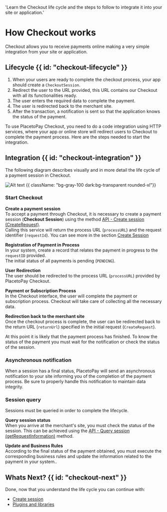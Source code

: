   'Learn the Checkout life cycle and the steps to follow to integrate it into your site or application.'

# How Checkout works

Checkout allows you to receive payments online making a very simple integration from your site or application.

## Lifecycle {{ id: "checkout-lifecycle" }}

1. When your users are ready to complete the checkout process, your app should create a `CheckoutSession`.
2. Redirect the user to the URL provided, this URL contains our Checkout with all its functionalities ready.
3. The user enters the required data to complete the payment.
4. The user is redirected back to the merchant site.
5. After the transaction, a notification is sent so that the application knows the status of the payment.

To use PlacetoPay Checkout, you need to do a code integration using HTTP services, where your app or online store will redirect users to Checkout to complete the payment process. Here are the steps needed to start the integration.

## Integration {{ id: "checkout-integration" }}

The following diagram describes visually and in more detail the life cycle of a payment session in Checkout.

![Alt text](/Checkout_flow_v2_2x.webp 'title') {{ className: "bg-gray-100 dark:bg-transparent rounded-xl"}}

### Start Checkout

**Create a payment session**  
To accept a payment through Checkout, it is necessary to create a payment session (**Checkout Session**) using the method [API - Create session (CreateRequest)](/en/checkout/api-reference/session#crear-una-sesion).  
Calling this service will return the process URL (`processURL`) and the request identifier (`requestId`).
You can see more in the section [Create Session](/en/checkout/api-reference/session#crear-una-sesion)

**Registration of Payment in Process**  
In your system, create a record that relates the payment in progress to the `requestID` provided.  
The initial status of all payments is pending (`PENDING`).

**User Redirection**  
The user should be redirected to the process URL (`processURL`) provided by PlacetoPay Checkout.

**Payment or Subscription Process**  
In the Checkout interface, the user will complete the payment or subscription process. Checkout will take care of collecting all the necessary data.

**Redirection back to the merchant site**  
Once the checkout process is complete, the user can be redirected back to the return URL (`returnUrl`) specified in the initial request (`CreateRequest`).

At this point it is likely that the payment process has finished. To know the status of the payment you must wait for the notification or check the status of the session.

### Asynchronous notification

When a session has a final status, PlacetoPay will send an asynchronous notification to your site informing you of the completion of the payment process. Be sure to properly handle this notification to maintain data integrity.

### Session query

Sessions must be queried in order to complete the lifecycle.

**Query session status**  
When you arrive at the merchant's site, you must check the status of the session. 
This can be achieved using the [API - Query session (getRequestInformation)](/en/checkout/api-reference/session#consultar-una-sesion) method.

**Update and Business Rules**  
According to the final status of the payment obtained, you must execute the corresponding business rules and update the information related to the payment in your system..

## Whats Next? {{ id: "checkout-next" }}

Done, now that you understand the life cycle you can continue with:

- [Create session](/en/checkout/create-session)
- [Plugins and libraries](/en/checkout/plugins)
